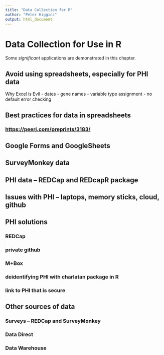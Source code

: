 ```yaml
---
title: "Data Collection for R"
author: "Peter Higgins"
output: html_document
---
```



# Data Collection for Use in R


Some _significant_ applications are demonstrated in this chapter.

## Avoid using spreadsheets, especially for PHI data
Why Excel is Evil
- dates
- gene names
- variable type assignment
- no default error checking

## Best practices for data in spreadsheets

### <https://peerj.com/preprints/3183/>   

##	Google Forms and GoogleSheets

##	SurveyMonkey data

##  PHI data – REDCap and REDcapR package
	
##  Issues with PHI – laptops, memory sticks, cloud, github

##	PHI solutions 
### REDCap
### private github
### M+Box
### deidentifying PHI with charlatan package in R
### link to PHI that is secure
 
##	Other sources of data
### Surveys – REDCap and SurveyMonkey
###	Data Direct
###	Data Warehouse

